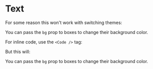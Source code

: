 
<Meta title="Atom/Text" component={Text} />

# Text

For some reason this won't work with switching themes:

<Canvas>
  <Story name="Code1">
    <Text as="div">
      You can pass the <Code>bg</Code> prop to boxes to change their background
      color.
    </Text>
  </Story>
</Canvas>

For inline code, use the `<Code />` tag:

But this will:

<Canvas>
  <Story name="Code">
    <Text as="div">
      You can pass the <Code>bg</Code> prop to boxes to change their background
      color.
    </Text>
  </Story>
</Canvas>
